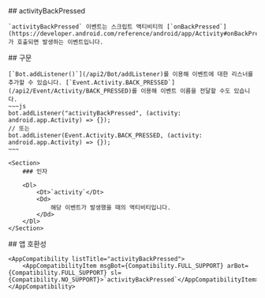 
<Section>
    ## activityBackPressed

    `activityBackPressed` 이벤트는 스크립트 액티비티의 [`onBackPressed`](https://developer.android.com/reference/android/app/Activity#onBackPressed())가 호출되면 발생하는 이벤트입니다.
</Section>
<Section>
    ## 구문

    [`Bot.addListener()`](/api2/Bot/addListener)를 이용해 이벤트에 대한 리스너를 추가할 수 있습니다. [`Event.Activity.BACK_PRESSED`](/api2/Event/Activity/BACK_PRESSED)를 이용해 이벤트 이름을 전달할 수도 있습니다.
    ~~~js
    bot.addListener("activityBackPressed", (activity: android.app.Activity) => {});
    // 또는
    bot.addListener(Event.Activity.BACK_PRESSED, (activity: android.app.Activity) => {});
    ~~~

    <Section>
        ### 인자

        <Dl>
            <Dt>`activity`</Dt>
            <Dd>
                해당 이벤트가 발생했을 때의 액티비티입니다.
            </Dd>
        </Dl>
    </Section>
</Section>
<Section>
    ## 앱 호환성

    <AppCompatibility listTitle="activityBackPressed">
        <AppCompatibilityItem msgBot={Compatibility.FULL_SUPPORT} arBot={Compatibility.FULL_SUPPORT} sl={Compatibility.NO_SUPPORT}>`activityBackPressed`</AppCompatibilityItem>
    </AppCompatibility>
</Section>